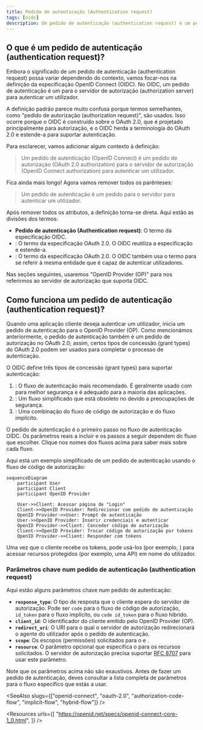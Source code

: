 ```yaml
---
title: Pedido de autenticação (Authentication request)
tags: [oidc]
description: Um pedido de autenticação (authentication request) é um pedido OpenID Connect (OIDC) para autenticar um utilizador. Reutiliza o pedido de autorização OAuth 2.0 e estende-o para suportar autenticação.
---
```


## O que é um pedido de autenticação (authentication request)?

Embora o significado de um pedido de autenticação (authentication request) possa variar dependendo do contexto, vamos focar-nos na definição da especificação OpenID Connect (OIDC). No OIDC, um pedido de autenticação é um <Ref slug="authorization-request" /> para o servidor de autorização (authorization server) para autenticar um utilizador.

A definição padrão parece muito confusa porque termos semelhantes, como "pedido de autorização (authorization request)", são usados. Isso ocorre porque o OIDC é construído sobre o OAuth 2.0, que é projetado principalmente para autorização, e o OIDC herda a terminologia do OAuth 2.0 e estende-a para suportar autenticação.

Para esclarecer, vamos adicionar algum contexto à definição:

> Um pedido de autenticação (OpenID Connect) é um pedido de autorização (OAuth 2.0 authorization) para o servidor de autorização (OpenID Connect authorization) para autenticar um utilizador.

Fica ainda mais longo! Agora vamos remover todos os parênteses:

> Um pedido de autenticação é um pedido para o servidor para autenticar um utilizador.

Após remover todos os atributos, a definição torna-se direta. Aqui estão as divisões dos termos:

- **Pedido de autenticação (Authentication request)**: O termo da especificação OIDC.
- <Ref slug="authorization-request" />: O termo da especificação OAuth 2.0. O OIDC reutiliza a especificação e estende-a.
- <Ref slug="authorization-server" />: O termo da especificação OAuth 2.0. O OIDC também usa o termo <Ref slug="openid-connect" headingId="openid-provider-op" /> para se referir à mesma entidade que é capaz de autenticar utilizadores.

Nas seções seguintes, usaremos "OpenID Provider (OP)" para nos referirmos ao servidor de autorização que suporta OIDC.

## Como funciona um pedido de autenticação (authentication request)?

Quando uma aplicação cliente deseja autenticar um utilizador, inicia um pedido de autenticação para o OpenID Provider (OP). Como mencionámos anteriormente, o pedido de autenticação também é um pedido de autorização no OAuth 2.0; assim, certos tipos de concessão (grant types) do OAuth 2.0 podem ser usados para completar o processo de autenticação.

O OIDC define três tipos de concessão (grant types) para suportar autenticação:

1. <Ref slug="authorization-code-flow" />: O fluxo de autenticação mais recomendado. É geralmente usado com <Ref slug="pkce" /> para melhor segurança e é adequado para a maioria das aplicações.
2. <Ref slug="implicit-flow" />: Um fluxo simplificado que está obsoleto no <Ref slug="oauth-2.1" /> devido a preocupações de segurança.
3. <Ref slug="hybrid-flow" />: Uma combinação do fluxo de código de autorização e do fluxo implícito.

O pedido de autenticação é o primeiro passo no fluxo de autenticação OIDC. Os parâmetros reais a incluir e os passos a seguir dependem do fluxo que escolher. Clique nos nomes dos fluxos acima para saber mais sobre cada fluxo.

Aqui está um exemplo simplificado de um pedido de autenticação usando o fluxo de código de autorização:

```mermaid
sequenceDiagram
    participant User
    participant Client
    participant OpenID Provider

    User->>Client: Acessar página de "Login"
    Client->>OpenID Provider: Redirecionar com pedido de autenticação
    OpenID Provider->>User: Prompt de autenticação
    User->>OpenID Provider: Inserir credenciais e autenticar
    OpenID Provider->>Client: Conceder código de autorização
    Client->>OpenID Provider: Trocar código de autorização por tokens
    OpenID Provider->>Client: Responder com tokens
```

Uma vez que o cliente recebe os tokens, pode usá-los (por exemplo, <Ref slug="access-token" />) para acessar recursos protegidos (por exemplo, uma API) em nome do utilizador.

### Parâmetros chave num pedido de autenticação (authentication request)

Aqui estão alguns parâmetros chave num pedido de autenticação:

- **`response_type`**: O tipo de resposta que o cliente espera do servidor de autorização. Pode ser `code` para o fluxo de código de autorização, `id_token` para o fluxo implícito, ou `code id_token` para o fluxo híbrido.
- **`client_id`**: O identificador do cliente emitido pelo OpenID Provider (OP).
- **`redirect_uri`**: O URI para o qual o servidor de autorização redirecionará o agente do utilizador após o pedido de autenticação.
- **`scope`**: Os <Ref slug="scope">escopos</Ref> (permissões) solicitados para o <Ref slug="id-token" /> e <Ref slug="access-token" />.
- **`resource`**: O parâmetro opcional que especifica o <Ref slug="resource-indicator" /> para os recursos solicitados. O servidor de autorização precisa suportar [RFC 8707](https://datatracker.ietf.org/doc/html/rfc8707) para usar este parâmetro.

Note que os parâmetros acima não são exaustivos. Antes de fazer um pedido de autenticação, deves consultar a lista completa de parâmetros para o fluxo específico que estás a usar.

<SeeAlso slugs={["openid-connect", "oauth-2.0", "authorization-code-flow", "implicit-flow", "hybrid-flow"]} />

<Resources
  urls={[
    "https://openid.net/specs/openid-connect-core-1_0.html",
  ]}
/>
